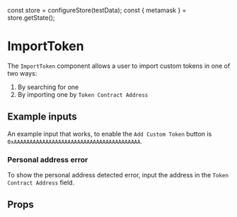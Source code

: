 

const store = configureStore(testData);
const { metamask } = store.getState();


# ImportToken

The `ImportToken` component allows a user to import custom tokens in one of two ways:
1. By searching for one
2. By importing one by `Token Contract Address`

<Canvas>
  <Story id="ui-pages-import-token-import-token-stories-js--default-story" />
</Canvas>

## Example inputs

An example input that works, to enable the `Add Custom Token` button is `0xAAAAAAAAAAAAAAAAAAAAAAAAAAAAAAAAAAAAAAAA`.

### Personal address error
To show the personal address detected error, input the address <PersonalAddress/> in the `Token Contract Address` field.

## Props

<ArgsTable of={ImportToken} />
